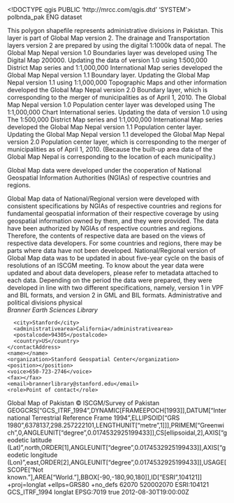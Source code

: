 <!DOCTYPE qgis PUBLIC 'http://mrcc.com/qgis.dtd' 'SYSTEM'>
<qgis version="3.40.0-Bratislava">
  <identifier>polbnda_pak</identifier>
  <parentidentifier></parentidentifier>
  <language>ENG</language>
  <type>dataset</type>
  <title>Administrative Divisions, Pakistan, 2012</title>
  <abstract>This polygon shapefile represents administrative divisions in Pakistan. This layer is part of Global Map version 2. The drainage and Transportation layers version 2 are prepared by using the digital 1:1000k data of nepal. The Global Map Nepal version 1.0 Boundaries layer was developed using The Digital Map 200000. Updating the data of version 1.0 using 1:500,000 District Map series and 1:1,000,000 International Map series developed the Global Map Nepal version 1.1 Boundary layer. Updating the Global Map Nepal version 1.1 using 1:1,000,000 Topographic Maps and other information developed the Global Map Nepal version 2.0 Boundary layer, which is corresponding to the merger of municipalities as of April 1, 2010. The Global Map Nepal version 1.0 Population center layer was developed using The 1:1,000,000 Chart International series. Updating the data of version 1.0 using The 1:500,000 District Map series and 1:1,000,000 International Map series developed the Global Map Nepal version 1.1 Population center layer. Updating the Global Map Nepal version 1.1 developed the Global Map Nepal version 2.0 Population center layer, which is corresponding to the merger of municipalities as of April 1, 2010. (Because the built-up area data of the Global Map Nepal is corresponding to the location of each municipality.) 

Global Map data were developed under the cooperation of National Geospatial Information Authorities (NGIAs) of respective countries and regions.

Global Map data of National/Regional version were developed with consistent specifications by NGIAs of respective countries and regions for fundamental geospatial information of their respective coverage by using geospatial information owned by them, and they were provided. The data have been authorized by NGIAs of respective countries and regions. Therefore, the contents of respective data are based on the views of respective data developers. For some countries and regions, there may be parts where data have not been developed. National/Regional version of Global Map data was to be updated in about five-year cycle on the basis of resolutions of an ISCGM meeting. To know about the year data were updated and about data developers, please refer to metadata attached to each data. Depending on the period the data were prepared, they were developed in line with two different specifications, namely, version 1 in VPF and BIL formats, and version 2 in GML and BIL formats.</abstract>
  <keywords vocabulary="gmd:topicCategory">
    <keyword>Administrative and political divisions</keyword>
  </keywords>
  <contact>
    <contactAddress>
      <type>physical</type>
      <address>Branner Earth Sciences Library</address>
      <city>Stanford</city>
      <administrativearea>California</administrativearea>
      <postalcode>94305</postalcode>
      <country>US</country>
    </contactAddress>
    <name></name>
    <organization>Stanford Geospatial Center</organization>
    <position></position>
    <voice>650-723-2746</voice>
    <fax></fax>
    <email>brannerlibrary@stanford.edu</email>
    <role>Point of contact</role>
  </contact>
  <links/>
  <dates>
    <date type="Published" value="2012-08-31T00:00:00"/>
  </dates>
  <fees></fees>
  <rights>Global Map of Pakistan © ISCGM/Survey of Pakistan</rights>
  <encoding></encoding>
  <crs>
    <spatialrefsys nativeFormat="Wkt">
      <wkt>GEOGCRS["GCS_ITRF_1994",DYNAMIC[FRAMEEPOCH[1993]],DATUM["International Terrestrial Reference Frame 1994",ELLIPSOID["GRS 1980",6378137,298.257222101,LENGTHUNIT["metre",1]]],PRIMEM["Greenwich",0,ANGLEUNIT["degree",0.0174532925199433]],CS[ellipsoidal,2],AXIS["geodetic latitude (Lat)",north,ORDER[1],ANGLEUNIT["degree",0.0174532925199433]],AXIS["geodetic longitude (Lon)",east,ORDER[2],ANGLEUNIT["degree",0.0174532925199433]],USAGE[SCOPE["Not known."],AREA["World."],BBOX[-90,-180,90,180]],ID["ESRI",104121]]</wkt>
      <proj4>+proj=longlat +ellps=GRS80 +no_defs</proj4>
      <srsid>62070</srsid>
      <srid>520002070</srid>
      <authid>ESRI:104121</authid>
      <description>GCS_ITRF_1994</description>
      <projectionacronym>longlat</projectionacronym>
      <ellipsoidacronym>EPSG:7019</ellipsoidacronym>
      <geographicflag>true</geographicflag>
    </spatialrefsys>
  </crs>
  <extent>
    <spatial crs="ESRI:104121" maxy="37.083202" dimensions="2" miny="20.71760400000000146" maxx="79.33515199999999368" minz="0" maxz="0" minx="60.8715130000000002"/>
    <temporal>
      <period>
        <start>2012-08-30T19:00:00Z</start>
        <end></end>
      </period>
    </temporal>
    <temporal>
      <period>
        <start></start>
        <end></end>
      </period>
    </temporal>
  </extent>
</qgis>
